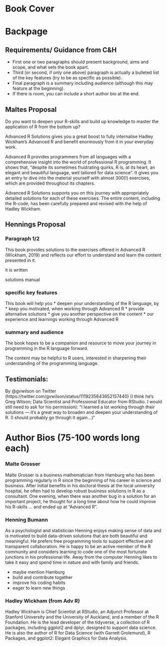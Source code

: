# Book Cover

# Backpage
## Requirements/ Guidance from C&H
* First one or two paragraphs should present background, aims and scope, and what sets the book apart.
* Third (or second, if only one above) paragraph is actually a bulleted list of the key features (try to be as specific as possible).
* Final paragraph is a summary including audience (although this may feature at the beginning).
* If there is room, you can include a short author bio at the end.

## Maltes Proposal
Do you want to deepen your R-skills and build up knowledge to master the application of R from the bottom up?

Advanced R Solutions gives you a great boost to fully internalise Hadley Wickham's Advanced R and benefit enormously from it in your everyday work.

Advanced R provides programmers from all languages with a comprehensive insight into the world of professional R programming. It shows that, “despite its sometimes frustrating quirks, R is, at its heart, an elegant and beautiful language, well tailored for data science”. It gives you an entry to dive into the material yourself with almost 300(!) exercises, which are provided throughout its chapters.

Advanced R Solutions supports you on this journey with appropriately detailed solutions for each of these exercises. The entire content, including the R-code, has been carefully prepared and revised with the help of Hadley Wickham.

## Hennings Proposal
### Paragraph 1/2
This book provides solutions to the exercises offered in Advanced R (Wickham, 2019) and reflects our effort to understand and learn the content presented in it.

it is written 

solutions manual

### specific key features
This book will help you
* deepen your understanding of the R language, by
* keep you motivated, when working through Advanced R
* provide alternative solutions
* give you another perspective on the content
* our experience and learnings working through Advanced R 

### summary and audience
The book hopes to be a companion and resource to move your journey in programming in the R language forward.

The content may be helpful to R users, interested in sharpening their understanding of the programming language.

## Testimonials:
By @gvwilson on Twitter (https://twitter.com/gvwilson/status/1119235643652157440) (I think he’s Greg Wilson; Data Scientist and Professional Educator from RStudio. I would still need to ask for his permission): “I learned a lot working through their solutions — it's a great way to broaden and deepen your understanding of R. (I should probably go through it again…)”

# Author Bios (75-100 words long each)
### Malte Grosser
Malte Grosser is a business mathematician from Hamburg who has been programming regularly in R since the beginning of his career in science and business. After initial benefits in his doctoral thesis at the local university hospital, he often had to develop robust business solutions in R as a consultant. One evening, when there was another bug in a solution for an important project, he thought for a long time about how he could improve his R-skills ... and ended up at “Advanced R”.

### Henning Bumann
As a psychologist and statistician Henning enjoys making sense of data and is motivated to build data-driven solutions that are both beautiful and meaningful. He prefers free programming tools to support effective and transparent collaboration. He is happy to be an active member of the R community and considers learning to code one of the most fortunate junctions in his professional life. Away from the computer Henning likes to take it easy and spend time in nature and with family and friends.

* maybe mention Hamburg
* build and contribute together
* improve his coding habits
* eager to learn new things

### Hadley Wickham (from Adv R)
Hadley Wickham is Chief Scientist at RStudio, an Adjunct Professor at Stanford University and the University of Auckland, and a member of the R Foundation. He is the lead developer of the tidyverse, a collection of R packages, including ggplot2 and dplyr, designed to support data science. He is also the author of R for Data Science (with Garrett Grolemund), R Packages, and ggplot2: Elegant Graphics for Data Analysis.